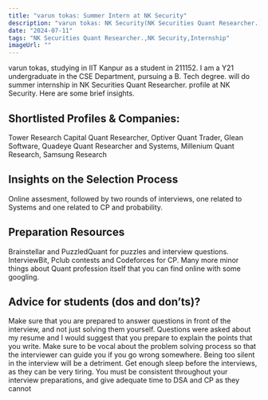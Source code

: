 ```yaml
---
title: "varun tokas: Summer Intern at NK Security"
description: "varun tokas: NK Security(NK Securities Quant Researcher.)"
date: "2024-07-11"
tags: "NK Securities Quant Researcher.,NK Security,Internship"
imageUrl: ""
---
```


varun tokas, studying in IIT Kanpur as a  student in 211152. I am a Y21 undergraduate in the CSE Department, pursuing a B. Tech degree. will do
 summer internship in NK Securities Quant Researcher. profile at NK Security. Here are some brief
insights.

## Shortlisted Profiles & Companies:
Tower Research Capital Quant Researcher, Optiver Quant Trader, Glean Software, Quadeye Quant Researcher and Systems, Millenium Quant Research, Samsung Research

## Insights on the Selection Process
Online assesment, followed by two rounds of interviews, one related to Systems and one related to CP and probability.

##  Preparation Resources
Brainstellar and PuzzledQuant for puzzles and interview questions. InterviewBit, Pclub contests and Codeforces for CP. Many more minor things about Quant profession itself that you can find online with some googling.

## Advice for students (dos and don’ts)? 
Make sure that you are prepared to answer questions in front of the interview, and not just solving them yourself. Questions were asked about my resume and I would suggest that you prepare to explain the points that you write. Make sure to be vocal about the problem solving process so that the interviewer can guide you if you go wrong somewhere. Being too silent in the interview will be a detriment. Get enough sleep before the interviews, as they can be very tiring. You must be consistent throughout your interview preparations, and give adequate time to DSA and CP as they cannot

